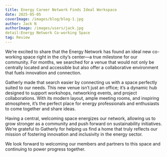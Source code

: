 ```yaml
---
title: Energy Career Network Finds Ideal Workspace
date: 2025-05-05
coverImage: /images/blog/blog-1.jpg
author: Jack N
authorImage: /images/users/jack.jpg
detail:Energy Network Co-working Space
tag: Review
---
```


We’re excited to share that the Energy Network has found an ideal new co-working space right in the city’s center—a true milestone for our community. For months, we searched for a venue that would not only be centrally located and accessible but also offer a collaborative environment that fuels innovation and connection.

Gatherly made that search easier by connecting us with a space perfectly suited to our needs. This new venue isn’t just an office; it’s a dynamic hub designed to support workshops, networking events, and project collaborations. With its modern layout, ample meeting rooms, and inspiring atmosphere, it’s the perfect place for energy professionals and enthusiasts to come together and share ideas.

Having a central, welcoming space energizes our network, allowing us to grow stronger as a community and push forward on sustainability initiatives. We’re grateful to Gatherly for helping us find a home that truly reflects our mission of fostering innovation and inclusivity in the energy sector.

We look forward to welcoming our members and partners to this space and continuing to power progress together.

